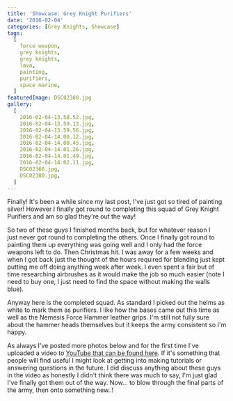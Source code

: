 ```yaml
---
title: 'Showcase: Grey Knight Purifiers'
date: '2016-02-04'
categories: [Grey Knights, Showcase]
tags:
  [
    force weapon,
    grey knights,
    grey knights,
    lava,
    painting,
    purifiers,
    space marine,
  ]
featuredImage: DSC02380.jpg
gallery:
  [
    2016-02-04-13.58.52.jpg,
    2016-02-04-13.59.13.jpg,
    2016-02-04-13.59.56.jpg,
    2016-02-04-14.00.12.jpg,
    2016-02-04-14.00.45.jpg,
    2016-02-04-14.01.26.jpg,
    2016-02-04-14.01.49.jpg,
    2016-02-04-14.02.11.jpg,
    DSC02368.jpg,
    DSC02380.jpg,
  ]
---
```


Finally! It's been a while since my last post, I've just got so tired of painting silver! However I finally got round to completing this squad of Grey Knight Purifiers and am so glad they're out the way!

So two of these guys I finished months back, but for whatever reason I just never got round to completing the others. Once I finally got round to painting them up everything was going well and I only had the force weapons left to do. Then Christmas hit. I was away for a few weeks and when I got back just the thought of the hours required for blending just kept putting me off doing anything week after week. I even spent a fair but of time researching airbrushes as it would make the job so much easier (note I need to buy one, I just need to find the space without making the walls blue).

Anyway here is the completed squad. As standard I picked out the helms as white to mark them as purifiers. I like how the bases came out this time as well as the Nemesis Force Hammer leather grips. I'm still not fully sure about the hammer heads themselves but it keeps the army consistent so I'm happy.

As always I've posted more photos below and for the first time I've uploaded a video to [YouTube that can be found here](https://www.youtube.com/watch?v=6rR9fsOFSXQ). If it's something that people will find useful I might look at getting into making tutorials or answering questions in the future. I did discuss anything about these guys in the video as honestly I didn't think there was much to say, I'm just glad I've finally got them out of the way. Now... to blow through the final parts of the army, then onto something new..!
